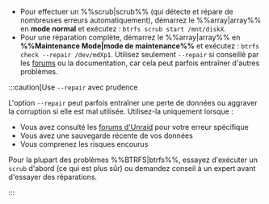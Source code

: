 - Pour effectuer un %%scrub|scrub%% (qui détecte et répare de nombreuses erreurs automatiquement), démarrez le %%array|array%% en **mode normal** et exécutez : `btrfs scrub start /mnt/diskX`.
- Pour une réparation complète, démarrez le %%array|array%% en **%%Maintenance Mode|mode de maintenance%%** et exécutez : `btrfs check --repair /dev/mdXp1`. Utilisez seulement `--repair` si conseillé par les [forums](https://forums.unraid.net/) ou la documentation, car cela peut parfois entraîner d'autres problèmes.

:::caution\[Use `--repair` avec prudence

L'option `--repair` peut parfois entraîner une perte de données ou aggraver la corruption si elle est mal utilisée. Utilisez-la uniquement lorsque :

- Vous avez consulté les [forums d'Unraid](https://forums.unraid.net/) pour votre erreur spécifique
- Vous avez une sauvegarde récente de vos données
- Vous comprenez les risques encourus

Pour la plupart des problèmes %%BTRFS|btrfs%%, essayez d'exécuter un `scrub` d'abord (ce qui est plus sûr) ou demandez conseil à un expert avant d'essayer des réparations.

:::
